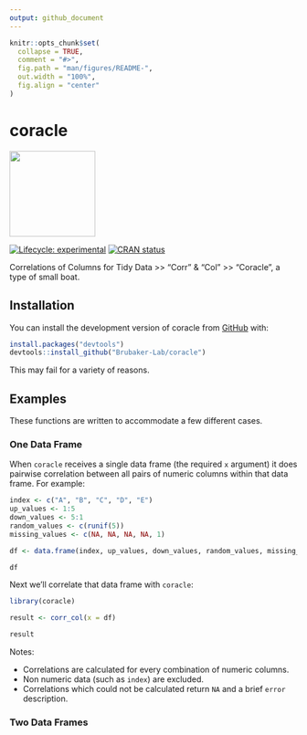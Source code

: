 ```yaml
---
output: github_document
---
```


<!-- README.md is generated from README.Rmd. Please edit that file -->

```r
knitr::opts_chunk$set(
  collapse = TRUE,
  comment = "#>",
  fig.path = "man/figures/README-",
  out.width = "100%",
  fig.align = "center"
)
```

# coracle

![](man/figures/coracle_hex.png){width="150"}

<!-- badges: start -->

[![Lifecycle: experimental](https://img.shields.io/badge/lifecycle-experimental-orange.svg)](https://lifecycle.r-lib.org/articles/stages.html#experimental) [![CRAN status](https://www.r-pkg.org/badges/version/coracle)](https://CRAN.R-project.org/package=coracle)

<!-- badges: end -->

Correlations of Columns for Tidy Data >> "Corr" & "Col" >> "Coracle", a type of small boat.

## Installation

You can install the development version of coracle from [GitHub](https://github.com/) with:

```r
install.packages("devtools")
devtools::install_github("Brubaker-Lab/coracle")
```

This may fail for a variety of reasons.

## Examples

These functions are written to accommodate a few different cases.

### One Data Frame

When `coracle` receives a single data frame (the required `x` argument) it does pairwise correlation between all pairs of numeric columns within that data frame. For example:

```r
index <- c("A", "B", "C", "D", "E")
up_values <- 1:5
down_values <- 5:1
random_values <- c(runif(5))
missing_values <- c(NA, NA, NA, NA, 1)

df <- data.frame(index, up_values, down_values, random_values, missing_values)

df

```

Next we'll correlate that data frame with `coracle`:

```r
library(coracle)

result <- corr_col(x = df)

result
```

Notes:

-   Correlations are calculated for every combination of numeric columns.
-   Non numeric data (such as `index`) are excluded.
-   Correlations which could not be calculated return `NA` and a brief `error` description. 


### Two Data Frames
